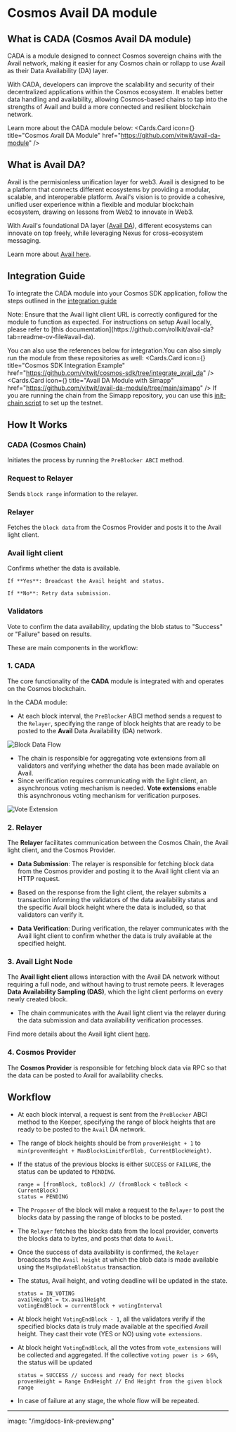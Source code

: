 
# Cosmos Avail DA module

## What is CADA (Cosmos Avail DA module)

CADA is a module designed to connect Cosmos sovereign chains with the Avail network, making it easier for any Cosmos chain or rollapp to use Avail as their Data Availability (DA) layer. 

With CADA, developers can improve the scalability and security of their decentralized applications within the Cosmos ecosystem. It enables better data handling and availability, allowing Cosmos-based chains to tap into the strengths of Avail and build a more connected and resilient blockchain network.

Learn more about the CADA module below:
<Cards>
    <Cards.Card icon={<FileIcon />} title="Cosmos Avail DA Module" href="https://github.com/vitwit/avail-da-module" />
</Cards>


## What is Avail DA? 

Avail is the permisionless unification layer for web3. Avail is designed to be a platform that connects different ecosystems by providing a modular, scalable, and interoperable platform.
Avail's vision is to provide a cohesive, unified user experience within a flexible and modular blockchain ecosystem, drawing on lessons from Web2 to innovate in Web3. 

With Avail's foundational DA layer ([Avail DA](/docs/introduction-to-avail/avail-da)), different ecosystems can innovate on top freely, while leveraging Nexus for cross-ecosystem messaging. 

Learn more about [Avail here](/docs/introduction-to-avail).

## Integration Guide

To integrate the CADA module into your Cosmos SDK application, follow the steps outlined in the [integration guide](https://github.com/vitwit/cada/tree/main/x/cada/integration_docs)

<Callout type="info">
Note: Ensure that the Avail light client URL is correctly configured for the module to function as expected. For instructions on setup Avail locally, please refer to [this documentation](https://github.com/rollkit/avail-da?tab=readme-ov-file#avail-da).
</Callout>

You can also use the references below for integration.You can also simply run the module from these repositories as well:
<Cards>
    <Cards.Card icon={<FileIcon />} title="Cosmos SDK Integration Example" href="https://github.com/vitwit/cosmos-sdk/tree/integrate_avail_da" />
    <Cards.Card icon={<FileIcon />} title="Avail DA Module with Simapp" href="https://github.com/vitwit/avail-da-module/tree/main/simapp" />
</Cards>
If you are running the chain from the Simapp repository, you can use this [init-chain script](https://github.com/vitwit/avail-da-module/blob/main/simapp/init-simapp.sh) to set up the testnet.



## How It Works

<Steps>

### CADA (Cosmos Chain)
Initiates the process by running the `PreBlocker ABCI` method.


### Request to Relayer
Sends `block range` information to the relayer.


### Relayer
Fetches the `block data` from the Cosmos Provider and posts it to the Avail light client.

### Avail light client
Confirms whether the data is available.

    If **Yes**: Broadcast the Avail height and status.

    If **No**: Retry data submission.

### Validators
Vote to confirm the data availability, updating the blob status to "Success" or "Failure" based on results.

</Steps>

These are main components in the workflow:

### 1. CADA

The core functionality of the **CADA** module is integrated with and operates on the Cosmos blockchain.

In the CADA module:

- At each block interval, the `PreBlocker` ABCI method sends a request to the `Relayer`, specifying the range of block heights that are ready to be posted to the **Avail** Data Availability (DA) network.

![Block Data Flow](/img/CADA-data-submisson-flow.png)

- The chain is responsible for aggregating vote extensions from all validators and verifying whether the data has been made available on Avail.
- Since verification requires communicating with the light client, an asynchronous voting mechanism is needed. **Vote extensions** enable this asynchronous voting mechanism for verification purposes.

![Vote Extension](/img/CADA-verification.png)

### 2. Relayer

The **Relayer** facilitates communication between the Cosmos Chain, the Avail light client, and the Cosmos Provider.

- **Data Submission**: The relayer is responsible for fetching block data from the Cosmos provider and posting it to the Avail light client via an HTTP request.
- Based on the response from the light client, the relayer submits a transaction informing the validators of the data availability status and the specific Avail block height where the data is included, so that validators can verify it.
  
- **Data Verification**: During verification, the relayer communicates with the Avail light client to confirm whether the data is truly available at the specified height.


### 3. Avail Light Node

The **Avail light client** allows interaction with the Avail DA network without requiring a full node, and without having to trust remote peers. It leverages **Data Availability Sampling (DAS)**, which the light client performs on every newly created block.

- The chain communicates with the Avail light client via the relayer during the data submission and data availability verification processes.

Find more details about the Avail light client [here](https://docs.availproject.org/docs/operate-a-node/run-a-light-client/Overview).

### 4. Cosmos Provider

The **Cosmos Provider** is responsible for fetching block data via RPC so that the data can be posted to Avail for availability checks.


## Workflow

- At each block interval, a request is sent from the `PreBlocker` ABCI method to the Keeper, specifying the range of block heights that are ready to be posted to the `Avail` DA network.
- The range of block heights should be from `provenHeight + 1` to `min(provenHeight + MaxBlocksLimitForBlob, CurrentBlockHeight)`.

- If the status of the previous blocks is either `SUCCESS` or `FAILURE`, the status can be updated to `PENDING`.
     
     ``` 
     range = [fromBlock, toBlock] // (fromBlock < toBlock < CurrentBlock)
     status = PENDING
     ```

- The `Proposer` of the block will make a request to the `Relayer` to post the blocks data by passing the range of blocks to be posted.

- The `Relayer` fetches the blocks data from the local provider, converts the blocks data to bytes, and posts that data to `Avail`.

- Once the success of data availability is confirmed, the `Relayer` broadcasts the `Avail height` at which the blob data is made available using the `MsgUpdateBlobStatus` transaction.

- The status, Avail height, and voting deadline will be updated in the state.

    ```
    status = IN_VOTING
    availHeight = tx.availHeight
    votingEndBlock = currentBlock + votingInterval
    ```



- At block height `VotingEndBlock - 1`, all the validators verify if the specified blocks data is truly made available at the specified Avail height. They cast their vote (YES or NO) using `vote extensions`.

- At block height `VotingEndBlock`, all the votes from `vote_extensions` will be collected and aggregated. If the collective `voting power is > 66%`, the status will be updated

    ```
    status = SUCCESS // success and ready for next blocks
    provenHeight = Range EndHeight // End Height from the given block range

    ```
- In case of failure at any stage, the whole flow will be repeated.

---
image: "/img/docs-link-preview.png"
